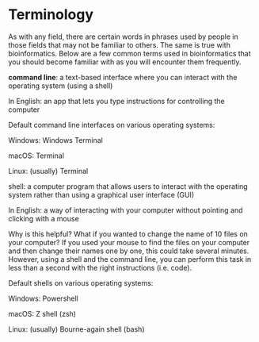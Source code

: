 # Terminology

As with any field, there are certain words in phrases used by people in those fields that may not be familiar to others. The same is true with bioinformatics. Below are a few common terms used in bioinformatics that you should become familiar with as you will encounter them frequently.

**command line**: a text-based interface where you can interact with the operating system (using a shell)

In English: an app that lets you type instructions for controlling the computer

Default command line interfaces on various operating systems:

Windows: Windows Terminal

macOS: Terminal

Linux: (usually) Terminal

shell: a computer program that allows users to interact with the operating system rather than using a graphical user interface (GUI)

In English: a way of interacting with your computer without pointing and clicking with a mouse

Why is this helpful? What if you wanted to change the name of 10 files on your computer? If you used your mouse to find the files on your computer and then change their names one by one, this could take several minutes. However, using a shell and the command line, you can perform this task in less than a second with the right instructions (i.e. code).

Default shells on various operating systems:

Windows: Powershell

macOS: Z shell (zsh)

Linux: (usually) Bourne-again shell (bash)
